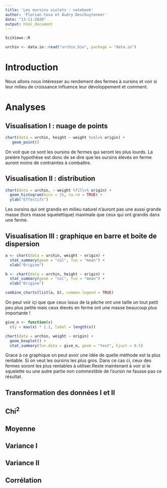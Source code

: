 ```yaml
---
title: 'Les oursins violets : notebook'
author: 'Florian Cosa et Audry Deschuyteneer'
date: "13-11-2020"
output: html_document
---
```


```r
SciViews::R
```

```r
urchin <- data.io::read("urchin_bio", package = "data.io")
```
# Introduction 

<!---- 
Introduisez en quelques phrases le sujet dont traite votre notebook. Vous avez la liberté de décider la thématique qui vous intéresse sur base des données mises à votre disposition.
---->
Nous allons nous intéresser au rendement des fermes à oursins et voir si leur milieu de croissance influence leur dévoloppement et comment.

# Analyses

<!---
Un notebook est une succession de graphiques, de tableaux ou encore d'analyses qui traite du sujet que vous avez décidé de traiter. N'hésitez à pas à tester plusieurs variables. 
--->

## Visualisation I : nuage de points 

<!---
Vous devez proposer au minimum 2 graphiques et au maximum 4 graphiques afin d'explorer les données. Commentez les en 2-3 phrases.
--->
```r
chart(data = urchin, height ~ weight %col=% origin) +
   geom_point()
```
  
On voit que ce sont les oursins de fermes qui seront les plus lourds. La preière hypothèse est donc de se dire que les oursins élevés en ferme auront moins de contraintes à combattre.


## Visualisation II : distribution

<!---
Vous devez proposer au minimum 2 graphiques et au maximum 4 graphiques afin d'explorer les données. Commentez les en 2-3 phrases.
--->

```r
chart(data = urchin, ~ weight %fill=% origin) +
  geom_histogram(bins = 25, na.rm = TRUE) +
  ylab("Effectifs")
```
  
Les oursins qui ont grandis en milieu naturel n'auront pas une aussi grande masse (hors masse squelettique) maximale que ceux qui ont grandis dans une ferme.

## Visualisation III : graphique en barre et boite de dispersion 

<!---
Vous devez proposer au minimum 2 graphiques et au maximum 4 graphiques afin d'explorer les données. Commentez les en 2-3 phrases.
--->
```r
a <- chart(data = urchin, weight ~ origin) +
  stat_summary(geom = "col", fun = "mean") +
  xlab("Origine")

b <- chart(data = urchin, height ~ origin) +
  stat_summary(geom = "col", fun = "mean") +
  xlab("Origine")

combine_charts(list(a, b), common.legend = TRUE)
```
  
On peut voir içi que que ceux issus de la pêche ont une taille un tout petit peu plus petite mais ceux élevés en ferme ont une masse beaucoup plus importante !

```r
give_n <- function(x)
  c(y = max(x) * 1.1, label = length(x)) 

chart(data = urchin, weight ~ origin) +
  geom_boxplot() + 
  stat_summary(fun.data = give_n, geom = "text", hjust = 0.5)
```
  
Grace à ce graphique on peut avoir une idée de quelle méthode est la plus rentable. Si on veut les oursins les plus gros. Dans ce cas ci, ceux des fermes soront les plus rentables à utiliser.Reste maintenant à voir si le squelette ou une autre partie non commestible de l'oursin ne fausse pas ce résultat.

## Transformation des données I et II

<!---
Vous devez proposer au minimum 2 tableaux et au maximum 4 tableaux qui résument vos données. Commentez les en 2-3 phrases.
--->

## Chi^2^

<!---
Si la réalisation d'un test de chi^2^ se prête à vos données, réalisé au minimum 1 et au maximum 2 tests. Commentez les en maximum 5 phrases. 
---> 

## Moyenne 

<!---
Si la réalisation d'un test de Student se prête à vos données, réalisé au minimum 1 et au maximum 2 tests. Commentez les en maximum 5 phrases.
---> 

## Variance I

<!---
Si la réalisation d'un test d'ANOVA se prête à vos données, réalisé au minimum 1 et au maximum 2 tests. Commentez les en maximum 5 phrases.
---> 

## Variance II

<!---
Si la réalisation d'un test d'ANOVA à 2 facteurs se prête à vos données, réalisé au minimum 1 et au maximum 2 tests. Commentez les en maximum 5 phrases.
---> 

## Corrélation

<!---
Si la réalisation d'un test de corrélation se prête à vos données, réalisé au minimum 1 et au maximum 2 tests. Commentez les en maximum 5 phrases. 
---> 

